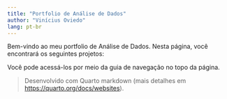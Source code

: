 ```yaml
---
title: "Portfolio de Análise de Dados"
author: "Vinícius Oviedo"
lang: pt-br
---
```


Bem-vindo ao meu portfolio de Análise de Dados. Nesta página, você encontrará os seguintes projetos:

::: {.callout-note title="Nota"}
Você pode acessá-los por meio da guia de navegação no topo da página.
:::

> Desenvolvido com Quarto markdown (mais detalhes em <https://quarto.org/docs/websites>).